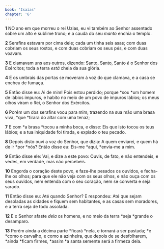 ```yaml
---
book: 'Isaías'
chapter: '6'
---
```


**1** NO ano em que morreu o rei Uzias, eu vi também ao Senhor assentado sobre um alto e sublime trono; e a cauda do seu _manto_ enchia o templo.

**2** Serafins estavam por cima dele; cada um tinha seis asas; com duas cobriam os seus rostos, e com duas cobriam os seus pés, e com duas voavam.

**3** E clamavam uns aos outros, dizendo: Santo, Santo, Santo _é_ o Senhor dos Exércitos; toda a terra _está_ cheia da sua glória.

**4** E os umbrais das portas se moveram à voz do que clamava, e a casa se encheu de fumaça.

**5** Então disse eu: Ai de mim! Pois estou perdido; porque *sou *um homem de lábios impuros, e habito no meio de um povo de impuros lábios; os meus olhos viram o Rei, o Senhor dos Exércitos.

**6** Porém um dos serafins voou para mim, trazendo na sua mão uma brasa viva, *que *tirara do altar com uma tenaz;

**7** E com *a brasa *tocou a minha boca, e disse: Eis que isto tocou os teus lábios; e a tua iniquidade foi tirada, e expiado o teu pecado.

**8** Depois disto ouvi a voz do Senhor, que dizia: A quem enviarei, e quem há de ir *por *nós? Então disse eu: Eis-me *aqui, *envia-me a mim.

**9** Então disse ele: Vai, e dize a este povo: Ouvis, de fato, e não entendeis, e vedes, em verdade, mas não percebeis.

**10** Engorda o coração deste povo, e faze-lhe pesados os ouvidos, e fecha-lhe os olhos; para que ele não veja com os seus olhos, e não ouça com os seus ouvidos, nem entenda com o seu coração, nem se converta e seja sarado.

**11** Então disse eu: Até quando Senhor? E respondeu: Até que sejam desoladas as cidades e fiquem sem habitantes, e as casas sem moradores, e a terra seja de todo assolada.

**12** E o Senhor afaste _dela_ os homens, e no meio da terra *seja *grande o desamparo.

**13** Porém ainda a décima parte *ficará *nela, e tornará a ser pastada; *e *como o carvalho, e como a azinheira, que depois de se desfolharem, *ainda *ficam firmes, *assim *a santa semente será a firmeza dela.
